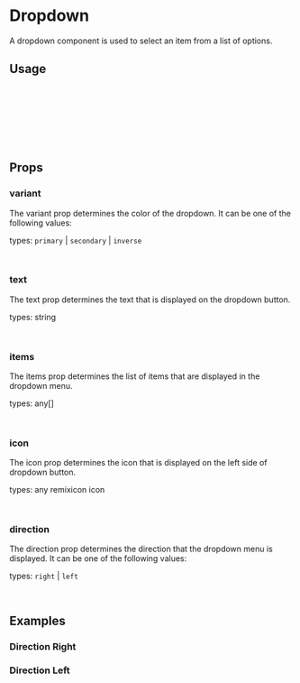 

<Meta of={DropdownStories} />

# Dropdown

A dropdown component is used to select an item from a list of options.

<Canvas of={DropdownStories.Right} />

## Usage

```jsx
import { Dropdown } from 'react-barebones-ts';

<Dropdown
    variant="secondary"
    text="Dropdown"
    items={['Option 1', 'Option 2', 'Option 3']}
/>

````

## Props

### variant

The variant prop determines the color of the dropdown. It can be one of the following values:

types: `primary` | `secondary` | `inverse`

```jsx
<Dropdown variant="primary" />
```

### text

The text prop determines the text that is displayed on the dropdown button.

types: string

```jsx
<Dropdown text="Primary Dropdown" />
```

### items

The items prop determines the list of items that are displayed in the dropdown menu.

types: any[]

```jsx
<Dropdown items={['Option 1', 'Option 2', 'Option 3']} />
```

### icon

The icon prop determines the icon that is displayed on the left side of dropdown button.

types: any remixicon icon

```jsx
<Dropdown icon="admin-fill" />
```

### direction

The direction prop determines the direction that the dropdown menu is displayed. It can be one of the following values:

types: `right` | `left`

```jsx
<Dropdown direction="left" />
```


## Examples

### Direction Right

<Canvas of={DropdownStories.Right} />

### Direction Left

<Canvas of={DropdownStories.Left} />


